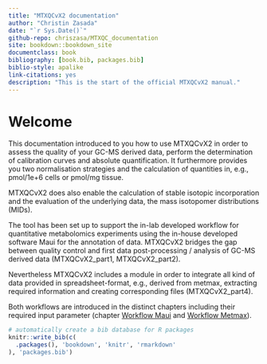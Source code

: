 ```yaml
--- 
title: "MTXQCvX2 documentation"
author: "Christin Zasada"
date: "`r Sys.Date()`"
github-repo: chriszasa/MTXQC_documentation
site: bookdown::bookdown_site
documentclass: book
bibliography: [book.bib, packages.bib]
biblio-style: apalike
link-citations: yes
description: "This is the start of the official MTXQCvX2 manual."
---
```


# Welcome

This documentation introduced to you how to use MTXQCvX2 in order to assess the quality of your GC-MS derived data, perform the determination of calibration curves and absolute quantification. It furthermore provides you two normalisation strategies and the calculation of quantities in, e.g., pmol/1e+6 cells or pmol/mg tissue.

MTXQCvX2 does also enable the calculation of stable isotopic incorporation and the evaluation of the underlying data, the mass isotopomer distributions (MIDs). 

The tool has been set up to support the in-lab developed workflow for quantitative metabolomics experiments using the in-house developed software Maui for the annotation of data. MTXQCvX2 bridges the gap between quality control and first data post-processing / analysis of GC-MS derived data (MTXQCvX2_part1, MTXQCvX2_part2).

Nevertheless MTXQCvX2 includes a module in order to integrate all kind of data provided in spreadsheet-format, e.g., derived from metmax, extracting required information and creating corresponding files (MTXQCvX2_part4).

Both workflows are introduced in the distinct chapters including their required input parameter (chapter [Workflow Maui](#wf:maui) and [Workflow Metmax](#wf:metmax)). 


```r
# automatically create a bib database for R packages
knitr::write_bib(c(
  .packages(), 'bookdown', 'knitr', 'rmarkdown'
), 'packages.bib')
```

